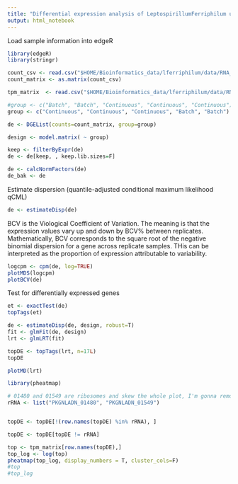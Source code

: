 ```yaml
---
title: "Differential expression analysis of LeptospirillumFerriphilum using DeSeq2"
output: html_notebook
---
```


Load sample information into edgeR

```r
library(edgeR)
library(stringr)

count_csv <- read.csv("$HOME/Bioinformatics_data/lferriphilum/data/RNA_data/Salmon/final/LFerr_genome_assembly_plus_proteins_salmon_merged_renamed.tsv", sep="\t", row.names="Name")
count_matrix <- as.matrix(count_csv)

tpm_matrix  <- read.csv("$HOME/Bioinformatics_data/lferriphilum/data/RNA_data/Salmon/final/LFerr_genome_assembly_plus_proteins_salmon_merged_TPM_renamed.tsv", sep="\t", row.names="Name")

#group <- c("Batch", "Batch", "Continuous", "Continuous", "Continuous")
group <- c("Continuous", "Continuous", "Continuous", "Batch", "Batch")

de <- DGEList(counts=count_matrix, group=group)

design <- model.matrix( ~ group)

keep <- filterByExpr(de)
de <- de[keep, , keep.lib.sizes=F]

de <- calcNormFactors(de)
de_bak <- de
```


Estimate dispersion (quantile-adjusted conditional maximum likelihood qCML)

```r

de <- estimateDisp(de)

```

BCV is the Viological Coefficient of Variation. The meaning is that the expression values vary up and down by BCV% between replicates.
Mathematically, BCV corresponds to the square root of the negative binomial dispersion for a gene across replicate samples. THis can be interpreted as the proportion of expression attributable to variability.

```r
logcpm <- cpm(de, log=TRUE)
plotMDS(logcpm)
plotBCV(de)
```

Test for differentially expressed genes

```r
et <- exactTest(de)
topTags(et)
```

```r
de <- estimateDisp(de, design, robust=T)
fit <- glmFit(de, design)
lrt <- glmLRT(fit)

topDE <- topTags(lrt, n=17L)
topDE
```



```r
plotMD(lrt)
```

```r
library(pheatmap)

# 01480 and 01549 are ribosomes and skew the whole plot, I'm gonna remove them
rRNA <- list("PKGNLADN_01480", "PKGNLADN_01549")


topDE <- topDE[!(row.names(topDE) %in% rRNA), ]

topDE <- topDE[topDE != rRNA]

top <- tpm_matrix[row.names(topDE),]
top_log <- log(top)
pheatmap(top_log, display_numbers = T, cluster_cols=F)
#top
#top_log
```





